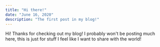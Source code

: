 ```yaml
---
title: "Hi there!"
date: "June 16, 2020"
description: "The first post in my blog!"
---
```


Hi! Thanks for checking out my blog! I probably won't be posting much here, this is just for stuff I feel like I want to share with the world!
